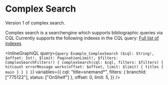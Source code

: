 # Complex Search
Version 1 of complex search.

Complex search is a searchengine which supports bibliographic queries via CQL
Currently supports the following indexes in the CQL query: [Full list of indexes](https://fbi-api.dbc.dk/indexmapper/)

<InlineGraphiQL
  query={`query Example_ComplexSearch ($cql: String!, $offset: Int!, $limit: PaginationLimit!, $filters: ComplexSearchFilters!) {
  complexSearch(cql: $cql, filters: $filters) {
    hitcount
    errorMessage
    works(offset: $offset, limit: $limit) {
      titles {
        main
      }
    }
  }
}`}
  variables={{
    cql: "title=snemand*",
    filters: { branchId: ["775122"], status: ["OnShelf"] },
    offset: 0,
    limit: 5,
  }}
/>
